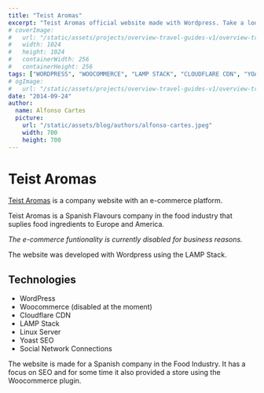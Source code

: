 ```yaml
---
title: "Teist Aromas"
excerpt: "Teist Aromas official website made with Wordpress. Take a look at how it was made, what technologies where used and why..."
# coverImage: 
#   url: "/static/assets/projects/overview-travel-guides-v1/overview-travel-guides-v1-icon.png"
#   width: 1024
#   height: 1024
#   containerWidth: 256
#   containerHeight: 256
tags: ["WORDPRESS", "WOOCOMMERCE", "LAMP STACK", "CLOUDFLARE CDN", "YOAST SEO"]
# ogImage:
#   url: "/static/assets/projects/overview-travel-guides-v1/overview-travel-guides-v1-icon.png"
date: "2014-09-24"
author:
  name: Alfonso Cartes
  picture: 
    url: "/static/assets/blog/authors/alfonso-cartes.jpeg"
    width: 700
    height: 700
---
```


# Teist Aromas

[Teist Aromas](http://www.teist.es) is a company website with an e-commerce platform.

Teist Aromas is a Spanish Flavours company in the food industry that suplies food ingredients to Europe and America.

*The e-commerce funtionality is currently disabled for business reasons.*

The website was developed with Wordpress using the LAMP Stack.

## Technologies

- WordPress
- Woocommerce (disabled at the moment)
- Cloudflare CDN
- LAMP Stack
- Linux Server
- Yoast SEO
- Social Network Connections

The website is made for a Spanish company in the Food Industry. It has a focus on SEO and for some time it also provided a store using the Woocommerce plugin.
